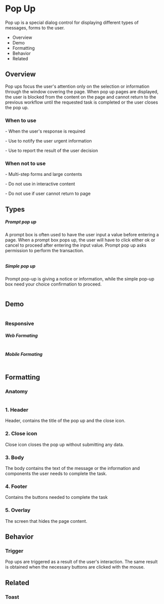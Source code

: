 <div class="main">
  <div class="title-wrapper">
    <h1 class="title">Pop Up</h1>
  </div>
  <div class="intro">
    <p>
      Pop up is a special dialog control for displaying different types of messages, forms to the user. </p>
    <ul>
      <li>Overview</li>
      <li>Demo</li>
      <li>Formatting</li>
      <li>Behavior</li>
      <li>Related</li>
    </ul>
  </div>
  <div class="overview">
    <h2>Overview</h2>
    Pop ups focus the user's attention only on the selection or information through the window covering the page. When
    pop up pages are displayed, the user is blocked from the content on the page and cannot return to the previous
    workflow until the requested task is completed or the user closes the pop up.
  </div>
  <div class="wtu">
    <h3>When to use</h3>
    <p>- When the user's response is required</p>
    <p>- Use to notify the user urgent information</p>
    <p>- Use to report the result of the user decision</p>
  </div>
  <div class="wtnu">
    <h3>When not to use</h3>
    <p>- Multi-step forms and large contents</p>
    <p>- Do not use in interactive content</p>
    <p>- Do not use if user cannot return to page</p>
  </div>
  <div class="types">
    <h2>Types</h2>
    <h5>Prompt pop up</h5>
    <p>
      A prompt box is often used to have the user input a value before entering a page.
      When a prompt box pops up, the user will have to click either ok or cancel to proceed after entering the input
      value. Prompt pop up asks permission to perform the transaction.
    </p>
    <img src="../assets/img/docs_popup_1.png" alt=""/>
    <h5>Simple pop up</h5>
    <p>
      Prompt pop-up is giving a notice or information, while the simple pop-up box need your choice confirmation to
      proceed.
    </p>
    <img src="../assets/img/docs_popup_2.png" alt=""/>
  </div>
  <div class="demo">
    <h2>Demo</h2>
    <img src="../assets/img/docs_popup_3.png" alt=""/>
  </div>
  <div class="modifier">
    <h3>Responsive</h3>
    <h5>Web Formating</h5>
    <img src="../assets/img/docs_popup_4.png" alt=""/>
    <h5>Mobile Formating</h5>
    <img src="../assets/img/docs_popup_5.png" alt=""/>
  </div>
  <div class="formatting">
    <h2>Formatting</h2>
    <h3>Anatomy</h3>
    <img src="../assets/img/docs_popup_6.png" alt=""/>
    <h3>1. Header</h3>
    <p>Header, contains the title of the pop up and the close icon.</p>
    <h3>2. Close icon</h3>
    <p>Close icon closes the pop up without submitting any data.</p>
    <h3>3. Body</h3>
    <p>
      The body contains the text of the message or the information and components the
      user needs to complete the task.
    </p>
    <h3>4. Footer</h3>
    <p>Contains the buttons needed to complete the task</p>
    <h3>5. Overlay</h3>
    <p>The screen that hides the page content.</p>
  </div>
  <div class="behavior">
    <h2>Behavior</h2>
    <h3>Trigger</h3>
    <p>
      Pop ups are triggered as a result of the user's interaction. The same result is obtained when the necessary
      buttons are clicked with the mouse.
    </p>
  </div>
  <div class="related">
    <h2>Related</h2>
    <h3>Toast</h3>
</div>
